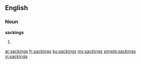 ==English==

===Noun===
'''sackings'''

# {{plural of|[[sacking]]}}

[[ar:sackings]]
[[fr:sackings]]
[[ku:sackings]]
[[my:sackings]]
[[simple:sackings]]
[[vi:sackings]]
